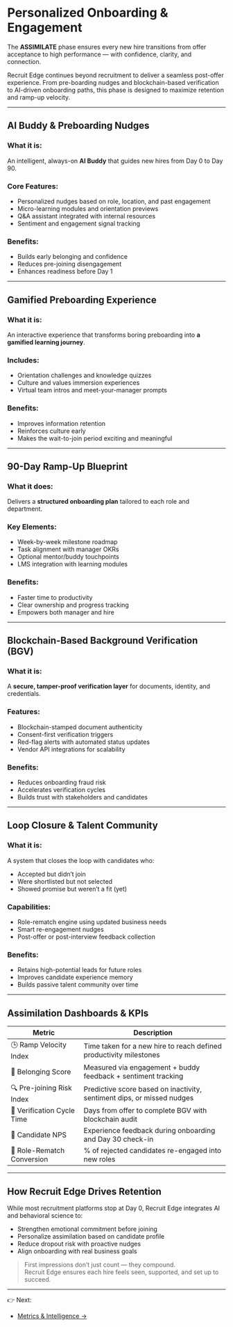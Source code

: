 # Personalized Onboarding & Engagement

The **ASSIMILATE** phase ensures every new hire transitions from offer acceptance to high performance — with confidence, clarity, and connection.

Recruit Edge continues beyond recruitment to deliver a seamless post-offer experience. From pre-boarding nudges and blockchain-based verification to AI-driven onboarding paths, this phase is designed to maximize retention and ramp-up velocity.

---

## AI Buddy & Preboarding Nudges

### What it is:
An intelligent, always-on **AI Buddy** that guides new hires from Day 0 to Day 90.

### Core Features:
- Personalized nudges based on role, location, and past engagement
- Micro-learning modules and orientation previews
- Q&A assistant integrated with internal resources
- Sentiment and engagement signal tracking

### Benefits:
- Builds early belonging and confidence
- Reduces pre-joining disengagement
- Enhances readiness before Day 1

---

## Gamified Preboarding Experience

### What it is:
An interactive experience that transforms boring preboarding into **a gamified learning journey**.

### Includes:
- Orientation challenges and knowledge quizzes
- Culture and values immersion experiences
- Virtual team intros and meet-your-manager prompts

### Benefits:
- Improves information retention
- Reinforces culture early
- Makes the wait-to-join period exciting and meaningful

---

## 90-Day Ramp-Up Blueprint

### What it does:
Delivers a **structured onboarding plan** tailored to each role and department.

### Key Elements:
- Week-by-week milestone roadmap
- Task alignment with manager OKRs
- Optional mentor/buddy touchpoints
- LMS integration with learning modules

### Benefits:
- Faster time to productivity
- Clear ownership and progress tracking
- Empowers both manager and hire

---

## Blockchain-Based Background Verification (BGV)

### What it is:
A **secure, tamper-proof verification layer** for documents, identity, and credentials.

### Features:
- Blockchain-stamped document authenticity
- Consent-first verification triggers
- Red-flag alerts with automated status updates
- Vendor API integrations for scalability

### Benefits:
- Reduces onboarding fraud risk
- Accelerates verification cycles
- Builds trust with stakeholders and candidates

---

## Loop Closure & Talent Community

### What it is:
A system that closes the loop with candidates who:
- Accepted but didn’t join
- Were shortlisted but not selected
- Showed promise but weren’t a fit (yet)

### Capabilities:
- Role-rematch engine using updated business needs
- Smart re-engagement nudges
- Post-offer or post-interview feedback collection

### Benefits:
- Retains high-potential leads for future roles
- Improves candidate experience memory
- Builds passive talent community over time

---

## Assimilation Dashboards & KPIs

| Metric | Description |
|--------|-------------|
| 🕒 Ramp Velocity Index | Time taken for a new hire to reach defined productivity milestones |
| 🤝 Belonging Score | Measured via engagement + buddy feedback + sentiment tracking |
| 🔍 Pre-joining Risk Index | Predictive score based on inactivity, sentiment dips, or missed nudges |
| 📄 Verification Cycle Time | Days from offer to complete BGV with blockchain audit |
| 💬 Candidate NPS | Experience feedback during onboarding and Day 30 check-in |
| 🔁 Role-Rematch Conversion | % of rejected candidates re-engaged into new roles |

---

## How Recruit Edge Drives Retention

While most recruitment platforms stop at Day 0, Recruit Edge integrates AI and behavioral science to:

- Strengthen emotional commitment before joining
- Personalize assimilation based on candidate profile
- Reduce dropout risk with proactive nudges
- Align onboarding with real business goals

> First impressions don’t just count — they compound.  
> Recruit Edge ensures each hire feels seen, supported, and set up to succeed.

---

👉 Next:
- [Metrics & Intelligence →](/RecruitEdge/kpi_metrics)

